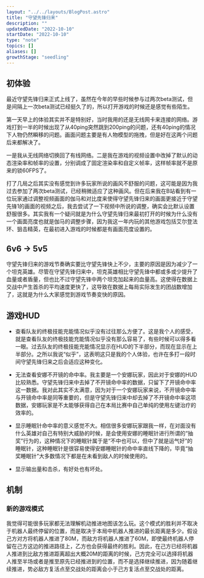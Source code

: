 ```yaml
---
layout: "../../layouts/BlogPost.astro"
title: "守望先锋归来"
description: ""
updatedDate: "2022-10-10"
startDate: "2022-10-10"
type: "note"
topics: []
aliases: []
growthStage: "seedling"
---
```


## 初体验

最近守望先锋归来正式上线了，虽然在今年的早些时候参与过两次beta测试，但是间隔上一次beta测试已经挺久了的，所以打开游戏的时候还是感觉有些陌生。

第一天早上的体验其实并不是特别好，当时我用的还是无线网卡来连接的网络。游戏打到一半的时候出现了从40ping突然跳到200ping的问题，还有40ping的情况下人物仍然瞬移的问题。画面问题主要是有人物模型的拖拽，但是好在这两个问题后来都解决了。

一是我从无线网络切换回了有线网络。二是我在游戏的视频设置中改掉了默认的动态渲染率和帧率的设置，分别调成了固定渲染率和自定义帧率，这样帧率就不是原来的锁60FPS了。

打了几局之后其实没有感觉到许多玩家所说的画风不舒服的问题，这可能是因为我过去参加了两次beta测试，已经稍微适应了这种画风。但在后来我在B站看到有一位玩家通过调整视频画面的伽马和对比度来使得守望先锋归来的画面更接近于守望先锋1的画面的视频之后，我去尝试了一下视频中所说的调整，确实会比默认设置舒服很多。其实我有一个疑问就是为什么守望先锋归来最初打开的时候为什么没有一个画面亮度也就是伽马的调整步骤，因为我这一年内玩的其他游戏包括艾尔登法环、狙击精英，在最初进入游戏的时候都是有画面亮度设置的。

## 6v6 -> 5v5

守望先锋归来的游戏节奏确实要比守望先锋快上不少，主要的原因是因为减少了一个坦克英雄。尽管在守望先锋归来中，坦克英雄相比守望先锋中都或多或少提升了血量或者盾量，但也比不过守望先锋中两个坦克加起来的血量高。这使得在数据上交战中产生首杀的平均速度更快了，这导致在数据上每局实际发生的团战数增加了，这就是为什么大家感觉到游戏节奏变快的原因。


## 游戏HUD

- 查看队友的终极技能充能情况似乎没有过往那么方便了。这是我个人的感受，就是查看队友的终极技能充能情况似乎没有那么容易了，有些时候可以得多看一眼。过去队友的终极技能充能情况显示在HUD的下半部分，而现在显示在上半部分。之所以我说“似乎”，这表明这只是我的个人体验，也许在多打一段时间守望先锋归来之后会适应这种变化。

- 无法查看安娜不开镜的命中率。我主要是一个安娜玩家，因此对于安娜的HUD比较熟悉。守望先锋归来中去掉了不开镜命中率的数据，只留下了开镜命中率这一数据。我对此其实不太满意，因为对于一个安娜玩家来说，不开镜命中率与开镜命中率是同等重要的，但是守望先锋归来中却去掉了不开镜命中率这项数据，安娜玩家是不太能够获得自己在本局比赛中自己单纯的使用左键治疗的效率的。

- 显示睡眠针命中率的意义感觉不大。相信很多安娜玩家跟我一样，在对面没有什么英雄对自己有特别大威胁的时候，是会使用安娜的睡眠针进行所谓的“抽奖”行为的，这种情况下的睡眠针属于是“不中也可以，但中了就是运气好”的睡眠针，这种睡眠针是很容易使得安娜睡眠针的命中率直线下降的，毕竟“抽奖睡眠针”大多数情况下都是在未看到敌人的时候使用的。

- 显示输出量和击杀，有好处也有坏处。

##  机制

### 新的游戏模式

我觉得可能很多玩家都无法理解机动推进地图该怎么玩。这个模式的胜利并不取决于机器人最终停留的位置，而是取决于本局中机器人推进的最长距离是多少。假设己方对方将机器人推进了80M，而敌方将机器人推进了60M，即使最终机器人停留在己方这边的推进路径上，乙方也会获得最终的胜利。因此，在己方已经将机器人推进到比敌方推进距离超出大概20M的距离的时候，己方完全可以选择将机器人推至半场或者是推至原先已经推进到的位置，而不是选择继续推进，因为随着继续推进，势必敌方复活点至交战处的距离会小于己方复活点至交战处的距离。
